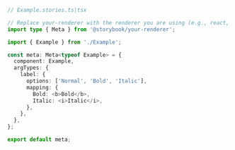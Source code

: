 ```ts
// Example.stories.ts|tsx

// Replace your-renderer with the renderer you are using (e.g., react, vue3, angular, etc.)
import type { Meta } from '@storybook/your-renderer';

import { Example } from './Example';

const meta: Meta<typeof Example> = {
  component: Example,
  argTypes: {
    label: {
      options: ['Normal', 'Bold', 'Italic'],
      mapping: {
        Bold: <b>Bold</b>,
        Italic: <i>Italic</i>,
      },
    },
  },
};

export default meta;
```
